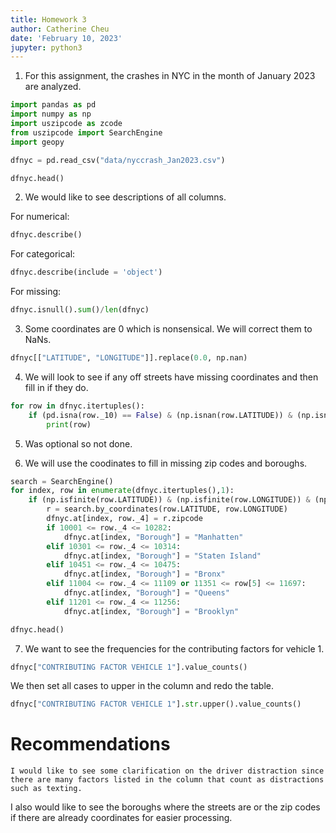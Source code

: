 ```yaml
---
title: Homework 3
author: Catherine Cheu
date: 'February 10, 2023'
jupyter: python3
---
```


1. For this assignment, the crashes in NYC in the month of January 2023 are analyzed.

```python
import pandas as pd
import numpy as np
import uszipcode as zcode
from uszipcode import SearchEngine
import geopy

dfnyc = pd.read_csv("data/nyccrash_Jan2023.csv")

dfnyc.head()
```

2. We would like to see descriptions of all columns.

For numerical:

```python
dfnyc.describe()
```

For categorical:

```python
dfnyc.describe(include = 'object')
```

For missing:

```python
dfnyc.isnull().sum()/len(dfnyc)
```

3. Some coordinates are 0 which is nonsensical. We will correct them to NaNs.

```python
dfnyc[["LATITUDE", "LONGITUDE"]].replace(0.0, np.nan)
```

4. We will look to see if any off streets have missing coordinates and then fill in if they do.

```python
for row in dfnyc.itertuples():
	if (pd.isna(row._10) == False) & (np.isnan(row.LATITUDE)) & (np.isnan(row.LONGITUDE)):
		print(row)
```

5. Was optional so not done.

6. We will use the coodinates to fill in missing zip codes and boroughs.

```python
search = SearchEngine()
for index, row in enumerate(dfnyc.itertuples(),1):
	if (np.isfinite(row.LATITUDE)) & (np.isfinite(row.LONGITUDE)) & (np.isnan(row._4)) & (pd.isna(row.BOROUGH) == True):
		r = search.by_coordinates(row.LATITUDE, row.LONGITUDE)
		dfnyc.at[index, row._4] = r.zipcode
		if 10001 <= row._4 <= 10282:
			dfnyc.at[index, "Borough"] = "Manhatten"
		elif 10301 <= row._4 <= 10314:
			dfnyc.at[index, "Borough"] = "Staten Island"
		elif 10451 <= row._4 <= 10475:
			dfnyc.at[index, "Borough"] = "Bronx"
		elif 11004 <= row._4 <= 11109 or 11351 <= row[5] <= 11697:
			dfnyc.at[index, "Borough"] = "Queens"
		elif 11201 <= row._4 <= 11256:
			dfnyc.at[index, "Borough"] = "Brooklyn"

dfnyc.head()
```

7. We want to see the frequencies for the contributing factors for vehicle 1.

```python
dfnyc["CONTRIBUTING FACTOR VEHICLE 1"].value_counts()
```

We then set all cases to upper in the column and redo the table.

```python
dfnyc["CONTRIBUTING FACTOR VEHICLE 1"].str.upper().value_counts()
```

# Recommendations
	I would like to see some clarification on the driver distraction since there are many factors listed in the column that count as distractions such as texting.
I also would like to see the boroughs where the streets are or the zip codes if there are already coordinates for easier processing.


